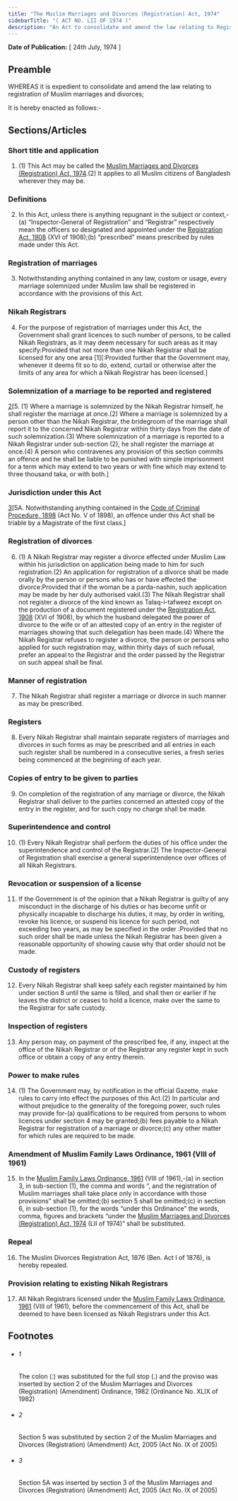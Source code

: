 ```yaml
---
title: "The Muslim Marriages and Divorces (Registration) Act, 1974"
sidebarTitle: "( ACT NO. LII OF 1974 )"
description: "An Act to consolidate and amend the law relating to Registration of Muslim marriages and divorces."
---
```


**Date of Publication:** [ 24th July, 1974 ]

## Preamble

WHEREAS it is expedient to consolidate and amend the law relating to registration of Muslim marriages and divorces;

It is hereby enacted as follows:-

## Sections/Articles

### Short title and application

1. (1) This Act may be called the [Muslim Marriages and Divorces (Registration) Act, 1974](/act-476.html "Muslim Marriages and Divorces (Registration) Act, 1974").(2) It applies to all Muslim citizens of Bangladesh wherever they may be.

### Definitions

2. In this Act, unless there is anything repugnant in the subject or context,-(a) “Inspector-General of Registration” and “Registrar” respectively mean the officers so designated and appointed under the [Registration Act, 1908](/act-90.html "Registration Act, 1908") (XVI of 1908);(b) “prescribed” means prescribed by rules made under this Act.

### Registration of marriages

3. Notwithstanding anything contained in any law, custom or usage, every marriage solemnized under Muslim law shall be registered in accordance with the provisions of this Act.

### Nikah Registrars

4. For the purpose of registration of marriages under this Act, the Government shall grant licences to such number of persons, to be called Nikah Registrars, as it may deem necessary for such areas as it may specify:Provided that not more than one Nikah Registrar shall be licensed for any one area [1][:Provided further that the Government may, whenever it deems fit so to do, extend, curtail or otherwise alter the limits of any area for which a Nikah Registrar has been licensed.]

### Solemnization of a marriage to be reported and registered

[2](1)[5. (1) Where a marriage is solemnized by the Nikah Registrar himself, he shall register the marriage at once.(2) Where a marriage is solemnized by a person other than the Nikah Registrar, the bridegroom of the marriage shall report it to the concerned Nikah Registrar within thirty days from the date of such solemnization.(3) Where solemnization of a marriage is reported to a Nikah Registrar under sub-section (2), he shall register the marriage at once.(4) A person who contravenes any provision of this section commits an offence and he shall be liable to be punished with simple imprisonment for a term which may extend to two years or with fine which may extend to three thousand taka, or with both.]

### Jurisdiction under this Act

[3](1)[5A. Notwithstanding anything contained in the [Code of Criminal Procedure, 1898](/act-75.html "Code of Criminal Procedure, 1898") (Act No. V of 1898), an offence under this Act shall be triable by a Magistrate of the first class.]

### Registration of divorces

6. (1) A Nikah Registrar may register a divorce effected under Muslim Law within his jurisdiction on application being made to him for such registration.(2) An application for registration of a divorce shall be made orally by the person or persons who has or have effected the divorce:Provided that if the woman be a parda-nashin, such application may be made by her duly authorised vakil.(3) The Nikah Registrar shall not register a divorce of the kind known as Talaq-i-tafweez except on the production of a document registered under the [Registration Act, 1908](/act-90.html "Registration Act, 1908") (XVI of 1908), by which the husband delegated the power of divorce to the wife or of an attested copy of an entry in the register of marriages showing that such delegation has been made.(4) Where the Nikah Registrar refuses to register a divorce, the person or persons who applied for such registration may, within thirty days of such refusal, prefer an appeal to the Registrar and the order passed by the Registrar on such appeal shall be final.

### Manner of registration

7. The Nikah Registrar shall register a marriage or divorce in such manner as may be prescribed.

### Registers

8. Every Nikah Registrar shall maintain separate registers of marriages and divorces in such forms as may be prescribed and all entries in each such register shall be numbered in a consecutive series, a fresh series being commenced at the beginning of each year.

### Copies of entry to be given to parties

9. On completion of the registration of any marriage or divorce, the Nikah Registrar shall deliver to the parties concerned an attested copy of the entry in the register, and for such copy no charge shall be made.

### Superintendence and control

10. (1) Every Nikah Registrar shall perform the duties of his office under the superintendence and control of the Registrar.(2) The Inspector-General of Registration shall exercise a general superintendence over offices of all Nikah Registrars.

### Revocation or suspension of a license

11. If the Government is of the opinion that a Nikah Registrar is guilty of any misconduct in the discharge of his duties or has become unfit or physically incapable to discharge his duties, it may, by order in writing, revoke his licence, or suspend his licence for such period, not exceeding two years, as may be specified in the order :Provided that no such order shall be made unless the Nikah Registrar has been given a reasonable opportunity of showing cause why that order should not be made.

### Custody of registers

12. Every Nikah Registrar shall keep safely each register maintained by him under section 8 until the same is filled, and shall then or earlier if he leaves the district or ceases to hold a licence, make over the same to the Registrar for safe custody.

### Inspection of registers

13. Any person may, on payment of the prescribed fee, if any, inspect at the office of the Nikah Registrar or of the Registrar any register kept in such office or obtain a copy of any entry therein.

### Power to make rules

14. (1) The Government may, by notification in the official Gazette, make rules to carry into effect the purposes of this Act.(2) In particular and without prejudice to the generality of the foregoing power, such rules may provide for-(a) qualifications to be required from persons to whom licences under section 4 may be granted;(b) fees payable to a Nikah Registrar for registration of a marriage or divorce;(c) any other matter for which rules are required to be made.

### Amendment of Muslim Family Laws Ordinance, 1961 (VIII of 1961)

15. In the [Muslim Family Laws Ordinance, 1961](/act-305.html "Muslim Family Laws Ordinance, 1961") (VIII of 1961),-(a) in section 3, in sub-section (1), the comma and words “, and the registration of Muslim marriages shall take place only in accordance with those provisions” shall be omitted;(b) section 5 shall be omitted;(c) in section 6, in sub-section (1), for the words “under this Ordinance” the words, comma, figures and brackets “under the [Muslim Marriages and Divorces (Registration) Act, 1974](/act-476.html "Muslim Marriages and Divorces (Registration) Act, 1974") (LII of 1974)” shall be substituted.

### Repeal

16. The Muslim Divorces Registration Act, 1876 (Ben. Act I of 1876), is hereby repealed.

### Provision relating to existing Nikah Registrars

17. All Nikah Registrars licensed under the [Muslim Family Laws Ordinance, 1961](/act-305.html "Muslim Family Laws Ordinance, 1961") (VIII of 1961), before the commencement of this Act, shall be deemed to have been licensed as Nikah Registrars under this Act.

## Footnotes

- ###### 1

  The colon (:) was substituted for the full stop (.) and the proviso was inserted by section 2 of the Muslim Marriages and Divorces (Registration) (Amendment) Ordinance, 1982 (Ordinance No. XLIX of 1982)

- ###### 2

  Section 5 was substituted by section 2 of the Muslim Marriages and Divorces (Registration) (Amendment) Act, 2005 (Act No. IX of 2005)

- ###### 3

  Section 5A was inserted by section 3 of the Muslim Marriages and Divorces (Registration) (Amendment) Act, 2005 (Act No. IX of 2005)

